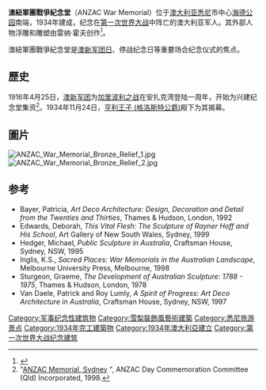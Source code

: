 {{noteTA
|1=zh-cn:澳大利亚;zh-hk:澳洲;
}}
{{Infobox Military Memorial
|name=澳紐軍團戰爭紀念堂
|country=[[澳大利亚|澳大利亚]]
|image=[[Image:ANZAC_war_memorial_in_Hyde_Park_(cropped).jpg|350px]]
|commemorates=the 陣亡的澳大利亞第一帝國軍雨及 [[第一次世界大战|第一次世界大战]]
|unveiled= 1934年11月24日
|coordinates={{coord|33|52|32.6|S|151|12|39.4|E|display=inline,title}}
|nearest_town={{澳大利亚}}[[悉尼|悉尼]]
}}
'''澳紐軍團戰爭紀念堂'''（ANZAC War Memorial）位于[[澳大利亚|澳大利亚]][[悉尼|悉尼]]市中心[[海德公园_(悉尼)|海德公园]]南端，1934年建成，纪念在[[第一次世界大战|第一次世界大战]]中阵亡的澳大利亚军人。其外部人物浮雕和雕塑由雷纳·霍夫创作<ref>{{Cite web |url=http://www.anzacmemorial.nsw.gov.au/history/ |title=存档副本 |access-date=2015-02-06 |archive-url=https://web.archive.org/web/20150206183622/http://www.anzacmemorial.nsw.gov.au/history/ |archive-date=2015-02-06 |dead-url=yes }}</ref>。

澳紐軍團戰爭紀念堂是[[澳新军团日|澳新军团日]]、停战纪念日等重要场合纪念仪式的焦点。

==歷史==
1916年4月25日，[[澳新军团|澳新军团]]为[[加里波利之战|加里波利之战]]在安扎克湾登陆一周年，开始为兴建纪念堂集资<ref>"[http://www.anzacday.org.au/education/tff/memorials/nsw.html ANZAC Memorial, Sydney] {{webarchive|url=https://web.archive.org/web/20150509035601/http://www.anzacday.org.au/education/tff/memorials/nsw.html |date=2015-05-09 }}", ANZAC Day Commemoration Committee (Qld) Incorporated, 1998.</ref>。1934年11月24日，[[亨利王子_(格洛斯特公爵)|亨利王子 (格洛斯特公爵)]]殿下为其揭幕。

==圖片==
[[Image:ANZAC_War_Memorial_Bronze_Relief_1.jpg|thumb]]
[[File:ANZAC_War_Memorial_Bronze_Relief_2.jpg|thumb]]

==参考==
{{reflist|2}}
* Bayer, Patricia, ''Art Deco Architecture: Design, Decoration and Detail from the Twenties and Thirties'', Thames & Hudson,  London,  1992
* Edwards, Deborah, ''This Vital Flesh: The Sculpture of Rayner Hoff and His School'', Art Gallery of New South Wales, Sydney,  1999
* Hedger, Michael, ''Public Sculpture in Australia'', Craftsman House, Sydney, NSW,  1995
* Inglis, K.S., ''Sacred Places: War Memorials in the Australian Landscape'', Melbourne University Press, Melbourne,  1998
* Sturgeon, Graeme, ''The Development of Australian Sculpture: 1788 - 1975'', Thames & Hudson, London,  1978
* Van Daele, Patrick and Roy Lumly, ''A Spirit of Progress: Art Deco Architecture in Australia'', Craftsman House, Sydney, NSW,  1997

{{悉尼地标}}
[[Category:军事纪念性建筑物|Category:军事纪念性建筑物]]
[[Category:雪梨裝飾風藝術建築|Category:雪梨裝飾風藝術建築]]
[[Category:悉尼旅游景点|Category:悉尼旅游景点]]
[[Category:1934年完工建築物|Category:1934年完工建築物]]
[[Category:1934年澳大利亞建立|Category:1934年澳大利亞建立]]
[[Category:第一次世界大战纪念建筑|Category:第一次世界大战纪念建筑]]